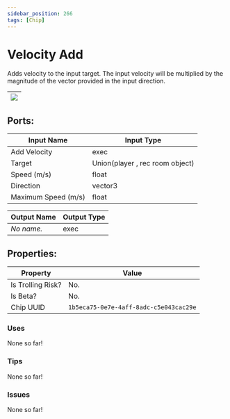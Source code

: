 ```yaml
---
sidebar_position: 266
tags: [Chip]
---
```


# Velocity Add


Adds velocity to the input target. The input velocity will be multiplied by the magnitude of the vector provided in the input direction.

| ![](https://images-ext-2.discordapp.net/external/MPmIaQzlEPmgGWlgi-WxBBXt0Bjv_zWPkg1y1f_sy3s/https/www.recroomcircuits.com/image/circuit/absolute-value?width=206&height=108) |
|-----|

## Ports:

| Input Name | Input Type |
|-----------|-----------|
| Add Velocity | exec |
| Target | Union(player , rec room object) |
| Speed (m/s) | float |
| Direction | vector3 |
| Maximum Speed (m/s) | float |

| Output Name | Output Type |
|-----------|-----------|
| *No name.* | exec |

## Properties:

| Property  | Value |
|-------------------|-----------|
| Is Trolling Risk? | No. |
| Is Beta? | No. |
| Chip UUID | `1b5eca75-0e7e-4aff-8adc-c5e043cac29e` |

### Uses

None so far!

### Tips

None so far!

### Issues

None so far!